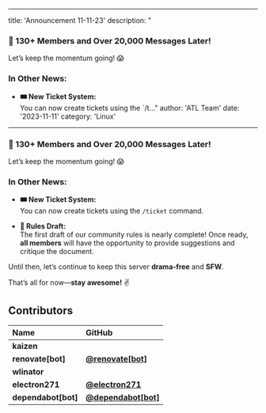 ***

title: 'Announcement 11-11-23'
description: "

### **🚀 130+ Members and Over 20,000 Messages Later!**

Let’s keep the momentum going! 😱

### **In Other News:**

* **🎟️ New Ticket System:**\
  You can now create tickets using the \`/t..."
  author: 'ATL Team'
  date: '2023-11-11'
  category: 'Linux'

***

### **🚀 130+ Members and Over 20,000 Messages Later!**

Let’s keep the momentum going! 😱

### **In Other News:**

* **🎟️ New Ticket System:**\
  You can now create tickets using the `/ticket` command.

* **📜 Rules Draft:**\
  The first draft of our community rules is nearly complete! Once ready, **all members** will have the opportunity to provide suggestions and critique the document.

Until then, let’s continue to keep this server **drama-free** and **SFW**.

That’s all for now—**stay awesome!** ✌️

## Contributors

| Name                 | GitHub                                                        |
| :------------------- | :------------------------------------------------------------ |
| **kaizen**           |                                                               |
| **renovate\[bot]**   | [**@renovate\[bot\]**](https://github.com/renovate\[bot])     |
| **wlinator**         |                                                               |
| **electron271**      | [**@electron271**](https://github.com/electron271)            |
| **dependabot\[bot]** | [**@dependabot\[bot\]**](https://github.com/dependabot\[bot]) |
